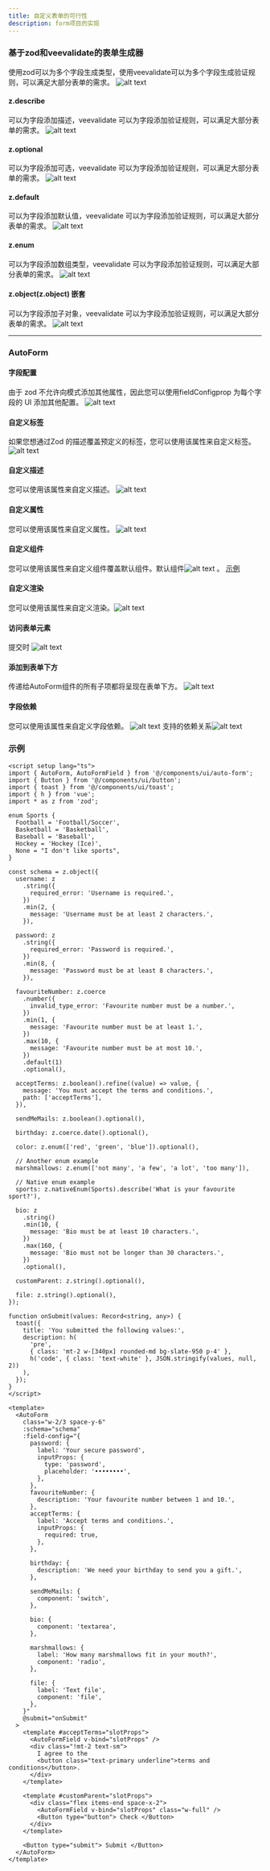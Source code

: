 ---
title: 自定义表单的可行性
description: form项目的实现 
---

### **基于zod和veevalidate的表单生成器**

使用zod可以为多个字段生成类型，使用veevalidate可以为多个字段生成验证规则，可以满足大部分表单的需求。 ![alt text](./image.png)

#### z.describe

可以为字段添加描述，veevalidate 可以为字段添加验证规则，可以满足大部分表单的需求。 ![alt text](./image-1.png)

#### z.optional

可以为字段添加可选，veevalidate 可以为字段添加验证规则，可以满足大部分表单的需求。 ![alt text](./image-2.png)

#### z.default

可以为字段添加默认值，veevalidate 可以为字段添加验证规则，可以满足大部分表单的需求。 ![alt text](./image-3.png)

#### z.enum

可以为字段添加数组类型，veevalidate 可以为字段添加验证规则，可以满足大部分表单的需求。 ![alt text](./image-5.png)

#### z.object(z.object) 嵌套

可以为字段添加子对象，veevalidate 可以为字段添加验证规则，可以满足大部分表单的需求。 ![alt text](./image-6.png)

---

### AutoForm

#### 字段配置

由于 zod 不允许向模式添加其他属性，因此您可以使用fieldConfigprop 为每个字段的 UI 添加其他配置。 ![alt text](./image-7.png)

#### 自定义标签

如果您想通过Zod 的描述覆盖预定义的标签，您可以使用该属性来自定义标签。 ![alt text](./image-8.png)

#### 自定义描述

您可以使用该属性来自定义描述。 ![alt text](./image-9.png)

#### 自定义属性

您可以使用该属性来自定义属性。 ![alt text](./image-10.png)

#### 自定义组件

您可以使用该属性来自定义组件覆盖默认组件。默认组件![alt text](./image-12.png) 。 [示例](https://www.shadcn-vue.com/docs/components/auto-form.html#component)

#### 自定义渲染

您可以使用该属性来自定义渲染。![alt text](./image-11.png)

#### 访问表单元素

提交时 ![alt text](./image-13.png)

#### 添加到表单下方

传递给AutoForm组件的所有子项都将呈现在表单下方。 ![alt text](./image-14.png)

#### 字段依赖

您可以使用该属性来自定义字段依赖。 ![alt text](./image-15.png) 支持的依赖关系![alt text](./image-16.png)

### 示例

```vue
<script setup lang="ts">
import { AutoForm, AutoFormField } from '@/components/ui/auto-form';
import { Button } from '@/components/ui/button';
import { toast } from '@/components/ui/toast';
import { h } from 'vue';
import * as z from 'zod';

enum Sports {
  Football = 'Football/Soccer',
  Basketball = 'Basketball',
  Baseball = 'Baseball',
  Hockey = 'Hockey (Ice)',
  None = "I don't like sports",
}

const schema = z.object({
  username: z
    .string({
      required_error: 'Username is required.',
    })
    .min(2, {
      message: 'Username must be at least 2 characters.',
    }),

  password: z
    .string({
      required_error: 'Password is required.',
    })
    .min(8, {
      message: 'Password must be at least 8 characters.',
    }),

  favouriteNumber: z.coerce
    .number({
      invalid_type_error: 'Favourite number must be a number.',
    })
    .min(1, {
      message: 'Favourite number must be at least 1.',
    })
    .max(10, {
      message: 'Favourite number must be at most 10.',
    })
    .default(1)
    .optional(),

  acceptTerms: z.boolean().refine((value) => value, {
    message: 'You must accept the terms and conditions.',
    path: ['acceptTerms'],
  }),

  sendMeMails: z.boolean().optional(),

  birthday: z.coerce.date().optional(),

  color: z.enum(['red', 'green', 'blue']).optional(),

  // Another enum example
  marshmallows: z.enum(['not many', 'a few', 'a lot', 'too many']),

  // Native enum example
  sports: z.nativeEnum(Sports).describe('What is your favourite sport?'),

  bio: z
    .string()
    .min(10, {
      message: 'Bio must be at least 10 characters.',
    })
    .max(160, {
      message: 'Bio must not be longer than 30 characters.',
    })
    .optional(),

  customParent: z.string().optional(),

  file: z.string().optional(),
});

function onSubmit(values: Record<string, any>) {
  toast({
    title: 'You submitted the following values:',
    description: h(
      'pre',
      { class: 'mt-2 w-[340px] rounded-md bg-slate-950 p-4' },
      h('code', { class: 'text-white' }, JSON.stringify(values, null, 2))
    ),
  });
}
</script>

<template>
  <AutoForm
    class="w-2/3 space-y-6"
    :schema="schema"
    :field-config="{
      password: {
        label: 'Your secure password',
        inputProps: {
          type: 'password',
          placeholder: '••••••••',
        },
      },
      favouriteNumber: {
        description: 'Your favourite number between 1 and 10.',
      },
      acceptTerms: {
        label: 'Accept terms and conditions.',
        inputProps: {
          required: true,
        },
      },

      birthday: {
        description: 'We need your birthday to send you a gift.',
      },

      sendMeMails: {
        component: 'switch',
      },

      bio: {
        component: 'textarea',
      },

      marshmallows: {
        label: 'How many marshmallows fit in your mouth?',
        component: 'radio',
      },

      file: {
        label: 'Text file',
        component: 'file',
      },
    }"
    @submit="onSubmit"
  >
    <template #acceptTerms="slotProps">
      <AutoFormField v-bind="slotProps" />
      <div class="!mt-2 text-sm">
        I agree to the
        <button class="text-primary underline">terms and conditions</button>.
      </div>
    </template>

    <template #customParent="slotProps">
      <div class="flex items-end space-x-2">
        <AutoFormField v-bind="slotProps" class="w-full" />
        <Button type="button"> Check </Button>
      </div>
    </template>

    <Button type="submit"> Submit </Button>
  </AutoForm>
</template>
```
